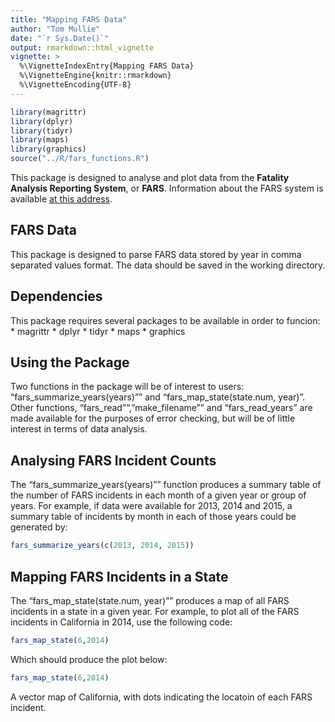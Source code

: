 ```yaml
---
title: "Mapping FARS Data"
author: "Tom Mullie"
date: "`r Sys.Date()`"
output: rmarkdown::html_vignette
vignette: >
  %\VignetteIndexEntry{Mapping FARS Data}
  %\VignetteEngine{knitr::rmarkdown}
  %\VignetteEncoding{UTF-8}
---
```


```r
library(magrittr)
library(dplyr)
library(tidyr)
library(maps)
library(graphics)
source("../R/fars_functions.R")
```
This package is designed to analyse and plot data from the **Fatality Analysis Reporting System**, or **FARS**. Information about the FARS system is available [at this address](https://www.nhtsa.gov/Data/Fatality-Analysis-Reporting-System-(FARS)). 

## FARS Data
This package is designed to parse FARS data stored by year in comma separated values format. The data should be saved in the working directory.

## Dependencies
This package requires several packages to be available in order to funcion:
* magrittr
* dplyr
* tidyr
* maps
* graphics

## Using the Package
Two functions in the package will be of interest to users: "fars_summarize_years(years)"" and "fars_map_state(state.num, year)". Other functions, "fars_read"", "make_filename"" and "fars_read_years" are made available for the purposes of error checking, but will be of little interest in terms of data analysis. 

## Analysing FARS Incident Counts
The "fars_summarize_years(years)"" function produces a summary table of the number of FARS incidents in each month of a given year or group of years. For example, if data were available for 2013, 2014 and 2015, a summary table of incidents by month in each of those years could be generated by:
```r
fars_summarize_years(c(2013, 2014, 2015))
```

## Mapping FARS Incidents in a State
The "fars_map_state(state.num, year)"" produces a map of all FARS incidents in a state in a given year. For example, to plot all of the FARS incidents in California in 2014, use the following code:
```r
fars_map_state(6,2014)
```
Which should produce the plot below:

```r
fars_map_state(6,2014)
```

A vector map of California, with dots indicating the locatoin of each FARS incident. 
